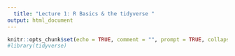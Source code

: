 ```yaml
---
  title: "Lecture 1: R Basics & the tidyverse "
output: html_document
---
```

  
  
```r
knitr::opts_chunk$set(echo = TRUE, comment = "", prompt = TRUE, collapse = TRUE, tidy=TRUE, fig.align = "center")
#library(tidyverse)
```

